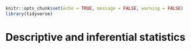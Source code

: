 


```r
knitr::opts_chunk$set(echo = TRUE, message = FALSE, warning = FALSE)
library(tidyverse)
```


# Descriptive and inferential statistics


<!--


 <script language="javascript"> 
    function toggle(num) {
      var ele = document.getElementById("toggleText" + num);
      var text = document.getElementById("displayText" + num);
      if(ele.style.display == "block") {
        ele.style.display = "none";
        text.innerHTML = "show";
      }
      else {
        ele.style.display = "block";
        text.innerHTML = "hide";
      }
   } 
  </script>



When dealing with statistical concepts we can separate two basic tasks. *Descriptive statistics* deals with describing the data that we have. *Inferential statistics* on the other hand deals with describing something that we do not know based on data that we have.

Let's say that we gather data from a number of untrained individuals, for example 1RM strength. We may now *describe* that data based on central tendency and variation. A common measure of central tendency is the mean and a common way of describing variation is the standard deviation (when dealing with continuous data).

So far we have just described our data. We may want draw conclusions based on the data, regarding the population we have drawn samples from, this is in simple terms, *inferential statistics*. This is the process of drawing general conclusions based on a limited data set. Based on the data we have we can make a guess about 1RM strength in all individuals of similar characteristics. 


## Reading instructions

Before going further, I suggest the following reading:

1. Read up on descriptive statistics. A good place to start is Open intro to statistics Ch. 2 and Navarro Ch. 5. Make sure that you know what we are talking: 
    i. The mean, median and quartiles
    ii. The standard deviation and variance
2. In open intro to statistics Ch. 5 you get an introduction to estimates regarding proportion data. Below we will try to follow up on these examples.
3. I strongly suggest reading Ch 9 and 10 in Navarro to the best of your abilities.

These concepts are presented in basically every introductory textbook on statistics. 


## Descriptive statistics in R

### Simulating data in R
R is great because you can create data! In the examples below we will generate data, you can copy and paste the code into your R session to run it and answer questions in this lesson.

When we generate data in R we need to **set the seed** to make the random number generator create the same numbers every time. Basically, R generate numbers and if we want R to generate the same numbers every time we have to tell R where to start. 

This means that before each simulation I will include: 

```r
set.seed(1)
```

The number within `set.seed` is important as it defines where R starts generating numbers. 

## A simple example

Let's say that we collect data on VO<sub>2max</sub> values in trained cyclists (ml kg<sup>-1</sup> min<sup>-1</sup>). We are interested in the average. First we **simulate** all possible values:

```r
set.seed(1)
vo2max <- rnorm(1000, 70, 5)
```

All possible values?? Yes, we create a probable distribution of values of VO<sub>2max</sub> in trained cyclists based on the `rnorm`-function. `rnorm` simulates random numbers (1000 in this case) based on a set average (in this case 75) and standard deviation (in this case 5). This population is now stored in the object `vo2max`.

We conduct our study and collect data on 20 participants. This represents only 2% of all possible numbers!

Below we use the `sample` function, this function draws a sample of a fixed size from our collection of random numbers. We store it in an object called `samp`

```r
set.seed(1)
samp <- sample(vo2max, 20, replace = FALSE)
```

`replace = FALSE` makes sure that we do not sample the same numbers more than once.

The `samp`object now contain numbers from a possible study. The study has recruited 20 randomly choose cyclists and measured their VO<sub>2max</sub>. Let's describe the sample.

In R we can describe the data using multiple methods, first we will calculate summary statistics.

```r
m <- mean(samp)
s <- sd(samp)
```

We can also use the summary function.

```r
summary(samp)
```

Let's make a graph of the sample. We can represent the sample using points, the code below may be a bit complicated, it is mostly cosmetics.

```r
library(tidyverse) # Needed for making the plot!
df <- data.frame(samp = samp)

df %>%
  # Plots our samples on the x axis, and sets all y to 1.
  ggplot(aes(samp, y = 1)) + 
  # Adds points and "jitter" on the y axis
  geom_point(position = position_jitter(height = 0.2)) + 
  # Scales the y axis to better plot the data
  scale_y_continuous(limits = c(0,2)) +
  # Set the name of the x axis
  labs(x = "VO2max") +
  # The code below modifies the theme of the plot, removing 
  # the y axis
  theme(axis.title.y = element_blank(), 
        axis.text.y = element_blank(),
        axis.ticks.y = element_blank(), 
        axis.line.y = element_blank())


```


Another plot can be the box-plot, similar to the above we can do:


```r
df %>%
  # Plots our samples on the y axis, and sets all x to 1.
  ggplot(aes(x = 1, samp)) + 
  # Adds the boxplot
  geom_boxplot(width = 0.5) +
  # Scales the x axis to better plot the data
  scale_x_continuous(limits = c(0,2)) +
  # Set the name of the y axis
  labs(y = "VO2max") +
  # The code below modifies the theme of the plot, removing 
  # the x axis
  theme(axis.title.x = element_blank(), 
        axis.text.x = element_blank(),
        axis.ticks.x = element_blank(), 
        axis.line.x = element_blank())

```

The boxplot summarizes the data and plots the median, the inter-quartile range minimum and maximum and any outliers. See Navarro p. 175 for a description of the box plot and alternative ways of plotting it.

We can also plot the data as a histogram.

```r
df %>%
  # Plots our samples on the y axis, and sets all x to 1.
  ggplot(aes(samp)) + 
  # Adds the histogram
  geom_histogram(binwidth = 3, color = "blue", fill = "lightblue") +
  # Set the name of the y axis
  labs(x = "VO2max", y = "Count") 
```

Both the statistical summaries (created with `mean`, `sd` and `summary`) and the plots are descriptive analyses of the sample. We still have not made any claims about the population.

## Inference about the population

When doing a study, we are really interested in what we can say about the population (all possible values), in other words, how we can draw conclusions about the unknown based on our data. This is were inferential statistics comes in. 

As we have an estimate of the mean in the population, we may say that based on our sample we believe the mean is close to `mean(samp)`. It is very likely the the mean in the population is not exatly that. Let's try another sample:

```r
set.seed(2)
samp2 <- sample(vo2max, 20, replace = FALSE)

# Calculate the mean
m2 <- mean(samp2)
```

As we can see there is going to be some differences due to the fact that every time we draw a new sample (or conduct another study), we will get a slightly different estimate of the mean. How about the variation:

```r
s2 <- sd(samp2)
```

Indeed, slightly different.

We could continue to sample in this way and record every outcome to build a distribution of means. A smarter way is to create a for-loop. This is a basic building block in programming, we tell the computer to do a task multiple times and store the results in a nice format. We will sample `size = 20` and calculate the mean. The results will be stored in a data frame.

```r
# set the seed
set.seed(123)

# create the data frame
results <- data.frame(mean = rep(NA, 1000)) 
# The rep function creates a vector full of NA 
# each NA can be replaced with a mean

# Second we build the for loop
for(i in 1:1000){
  
  results[i, 1] <- mean(sample(x = vo2max, size = 20, replace = FALSE))
  
}

```

The results from this process can be plotted using ggplot2

```r
ggplot(data = results, aes(mean)) +
  geom_histogram(fill = "lightblue", color = "gray40", binwidth = 1) + 
  theme_minimal()
```

What did just happened? We basically conducted 1000 studies, from each study we calculated the mean and stored them. Most of the means were very close to 70 as we can see in the graph. The **distribution of the means** is bell-shaped, actually the distribution looks like something that we can call a Normal distribution. 

> Distributions can be described in different ways depending on what distribution we are takling about. The most commonly used, the normal (or Gaussion) distribution can be described by the mean and the standard deviation. Read more about distributions in Navarror Ch. 9 or Open intro Ch. 4.

As the distribution means is approximately normal we can determine where most of the means are. Let's say that we are interested in determining a range where 95% of the means can be found. To do this we can use a theoretical distribution created by estimates from the distribution (the mean and standard deviation).


```r

funcShaded <- function(x) {
    y <- dnorm(x, mean = 69.9956, sd = 1.11026)
    y[x < (69.9956 - 1.96 * 1.11026) | x > (69.9956 + 1.96 * 1.11026)] <- NA
    return(y)
}



ggplot(data.frame(x = c(60, 80)), aes(x = x)) +
        stat_function(fun = dnorm, args = list(69.9956, 1.11026)) + 
  theme_minimal() + 
  labs(x = "Average VO2max") + 
  theme(axis.text.y = element_blank(), 
         axis.title.y = element_blank()) +
  stat_function(fun=funcShaded, geom="area", fill="#84CA72", alpha=0.2)
  
  
```

95% of all means are under the shaded area! This corresponds to a range of values that can be calculated in R:

```r
lower <- mean(results[,1]) - 1.96 * sd(results[,1])
upper <- mean(results[,1]) + 1.96 * sd(results[,1])
```

What does this mean? Well, we have drawn 1000 samples from our bag of numbers (representing all possible outcomes). We then calculated the mean of each sample and created a distribution of means. The mean of means is very, very close to the true mean.

```r

mean(vo2max)
mean(results[,1])

```

We have also calculated a range were 95% of all means are located, we did this by approximating the actual values using the normal distribution. 


## Estimation of the sampling distribution

What we have done above is a very theoretical example as we never do 1000 studies. We we never get a distribution of means from many studies. However we can estimate this theoretical distribution of means using a sample!

> This is one of the most important concepts in statistics! This means that by doing one study we can estimate the results of doing many studies. 

#### The standard error of a sample is an approximation of the standard deviation of the sampling distribution

The headline says it all. Basically, using the sample we can calculate the standard deviation, the standard deviation in turn can be used to calculate the standard error. The standard error is an estimate of the standard deviation of the theoretical distribution of means. 

Using R we can simulate this concept. We will create a new set of random samples (or studies) and calculate statistics from them.

```r
# set the seed
set.seed(123)

# create the data frame
results <- data.frame(mean = rep(NA, 1000), 
                      sd = rep(NA, 1000)) 
# The rep function creates a vector full of NA 
# each NA can be replaced with a mean

# Second we build the for loop
for(i in 1:1000){
  
  samp <- sample(x = vo2max, size = 20, replace = FALSE)
  
  results[i, 1] <- mean(samp)
  results[i, 2] <- sd(samp)
}

```


```r
# Copy and paste the code if you want the results

# set the seed
set.seed(123)

# create the data frame
results <- data.frame(mean = rep(NA, 1000), 
                      sd = rep(NA, 1000)) 
# The rep function creates a vector full of NA 
# each NA can be replaced with a mean

# Second we build the for loop
for(i in 1:1000){
  
  samp <- sample(x = vo2max, size = 20, replace = FALSE)
  
  results[i, 1] <- mean(samp)
  results[i, 2] <- sd(samp)
}


results %>%
  # Calculate the standard error of each sample
  mutate(se = sd/sqrt(20)) %>%
  # Make a graph containing estimates and empirical values
  ggplot(aes(mean)) + geom_histogram(binwidth = 0.5) + 
  
  # Add a line representing the standard deviation of the distribution of means
  geom_segment(aes(y = 25, 
                   yend = 25, 
                   x = mean(mean), 
                   xend = mean(mean) + sd(mean)), 
               lty = 1, color = "green", size = 2) +
  # Add text to discribe the line
  geom_text(aes(x = mean(mean),
                y = 35, 
                label = paste("Empirical: Mean ", 
                              round(mean(mean), 0), 
                              " + SD: ", 
                               round(sd(mean), 1) )), 
            color = "green") +
  
   # Add a line representing the average standard error of each sample
  geom_segment(aes(y = 55, 
                   yend = 55, 
                   x = mean(mean), 
                   xend = mean(mean) + mean(se)), 
               lty = 1, color = "blue", size = 2) +
  # Add text to describe the above
  geom_text(aes(x = mean(mean),
                y = 65, 
                label = paste("Estimate: Mean ", 
                              round(mean(mean), 0), 
                              " + average SE: ", 
                               round(mean(se), 1) )), 
            color = "blue") 

```


In the graph, the blue line represents the average of what we estimate with each sample and the green line represent the actual values of the sampling distribution. 

The variation (spread) of the sampling distribution corresponds to the **standard error of the mean** in each sample. At least, in the long run, the standard error of the mean is a pretty good estimate of the variation in the distributions of means. From a mathematical point of view, the standard error of the mean is calculated as:

$$SE = \frac{s}{\sqrt{n}}$$
where $s$ is the standard deviation, $n$ is the number of observations.

Remember that we can use the standard deviation to calculate a range of values containing 95% of all values in a normal distribution. This can be done using a single sample! When calculating this using a sample we create a confidence interval!


### A confidence interval for the mean

A confidence interval for the mean can be calculated as:

$$lower~limit=Mean - 1.96 * SE$$
$$upper~limit=Mean+1.96 * SE$$

(This assumes that we are using the normal distribution). 

The interpretation of the confidence interval is that 95% of the confidence intervals will contain the population mean. But unfortunately, we do not know if our specific interval do so. 

The interpretation follows from the fact that we estimate the variation in the theoretical sampling distribution. Five percent of the time we will be wrong.

To test if the theory is correct, lets calculate confidence intervals from our simulated data and see how many times we catch the true mean.

```r

# Creat new variables with upper and lower limits of the confidence interval  
cis <- results %>%
  # Using the normal distribution
  mutate(lower.limit = mean - 1.96 * sd/sqrt(20), 
         upper.limit = mean + 1.96 * sd/sqrt(20)) %>%
  # Test if the true mean is within the limits
  # If the true mean is above the lower limit and below the upper limit then TRUE
  # otherwise FALSE
    mutate(true.mean = if_else(mean(vo2max) > lower.limit & mean(vo2max) < upper.limit, 
                             TRUE, FALSE)) 

# Plot the data, only plotting 100 data points to make it suitable for every computer

cis[100:199, ] %>%
  ggplot(aes(seq(1:nrow(.)), 
             y = mean, 
             color = true.mean, # set a specific color 
             alpha = true.mean)) + # and transparency to 
  # intervals containing and not containing the true mean
  
  # add a line showing the true mean
  geom_hline(yintercept = mean(vo2max)) +
  # add errorbars showing each interval
  geom_errorbar(aes(ymin = lower.limit, ymax = upper.limit)) + 
  # scale the colors and transparency. Intervals not containing 
  # the true mean are red.
  scale_color_manual(values = c("red", "black")) + 
  scale_alpha_manual(values = c(1, 0.2)) + 
  # Set label texts
  labs(x = "Sample", 
       y = "Mean", 
       alpha = "Contains\nthe true mean", 
       color = "Contains\nthe true mean") + 
  # Change the theme
  theme_minimal()
  

# Calculate the proportions of intervals not containing the true mean
sum(cis$true.mean == FALSE) / sum(cis$true.mean == TRUE)
# Almost 5%!

```

Ok so we are really close. This means that if we do a study 1000 times and calculate some statistic, in 5% of the studies we will be missing the true mean. Seen from the other side, 95% of the times, our interval will contain the true mean.

#### Why is'nt it 5%
It may be due to the fact that the normal distribution is not a good distribution when sample sizes are low. We can instead use the $t$-distribution. (This distribution has something to do with beer!?)

The t distribution changes it shape depending on how many samples we have. The code below can be changed by using the t distribution instead.


```r

# Creat new variables with upper and lower limits of the confidence interval  
cis <- results %>%
  # Using the t-distribution
  mutate(lower.limit = mean - qt(0.975, 20-1) * sd/sqrt(20), 
         upper.limit = mean + qt(0.975, 20-1) * sd/sqrt(20)) %>%
  # Test if the true mean is within the limits
  # If the true mean is above the lower limit and below the upper limit then TRUE
  # otherwise FALSE
    mutate(true.mean = if_else(mean(vo2max) > lower.limit & mean(vo2max) < upper.limit, 
                             TRUE, FALSE)) 

# Plot the data, only plotting 100 data points to make it suitable for every computer

cis[100:199, ] %>%
  ggplot(aes(seq(1:nrow(.)), 
             y = mean, 
             color = true.mean, # set a specific color 
             alpha = true.mean)) + # and transparency to 
  # intervals containing and not containing the true mean
  
  # add a line showing the true mean
  geom_hline(yintercept = mean(vo2max)) +
  # add errorbars showing each interval
  geom_errorbar(aes(ymin = lower.limit, ymax = upper.limit)) + 
  # scale the colors and transparency. Intervals not containing 
  # the true mean are red.
  scale_color_manual(values = c("red", "black")) + 
  scale_alpha_manual(values = c(1, 0.2)) + 
  # Set label texts
  labs(x = "Sample", 
       y = "Mean", 
       alpha = "Contains\nthe true mean", 
       color = "Contains\nthe true mean") + 
  # Change the theme
  theme_minimal()
  

# Calculate the proportions of intervals not containing the true mean
sum(cis$true.mean == FALSE) / sum(cis$true.mean == TRUE)
# Almost 5%!

```

Again, almost! The two distributions are very similar when we are getting closer to $n=30$.

## Sample size and confidence intervals

The width of confidence intervals are determined by the mean, standard deviation and the sample size. If the sample size gets lower the width will increase. This means that we will have less precision. We will still cover the true mean 95% of the time (if we repeat our study) but the range of possible values of the true mean will be wider. 


## Sampling distribution of IQ

[IQ values are normally distributed](https://en.wikipedia.org/wiki/IQ_classification) with median 100 (since the distribution is normal, this should be very close the the mean) and standard deviation of 15. Using a sample from the population we can calculate a 95% confidence interval. We will do this with `n=10` and `n=25`. You will have to execute the code. A 95% confidence interval based on the normal distribution can be calculated as 

```r

pop <- rnorm(100000, mean = 100, sd = 15)


# set the seed
set.seed(1)

n10 <- sample(pop, 10, replace = FALSE)
n25 <- sample(pop, 25, replace = FALSE)

# n = 10
mean_n10 <- mean(n10)
s_n10 <- sd(n10)

error_n10 <- qnorm(0.975) * s_n10/sqrt(10)

# n = 25
mean_n25 <- mean(n25)
s_n25 <- sd(n25)

error_n25 <- qnorm(0.975) * s_n25/sqrt(25)

```

Above we used the `qnorm` function. Test what the result is if you only run `round(qnorm(0.975), 2)`. Above I used a commonly used rounded value, do the correspond?

We can collect the pieces and create a plot using this code:

```r
df <- data.frame(sample.size = c(10, 25),
                 mean = c(mean_n10, mean_n25), 
                 error = c(error_n10, error_n25))

df %>%
  ggplot(aes(as.factor(sample.size), mean)) +
  geom_errorbar(aes(ymin = mean-error, ymax = mean + error), width = 0.2) +
  geom_point(size = 3) + 
  theme_minimal()

```

What can you say about the effect of sample size on the confidence of an estimate?

Above we used the normal distribution to calculate the confidence interval. It would be more correct to use the t-distribution. 

The corresponding code for calculating the error based on the t-distribution would be

`qt(0.975, df = n - 1) * s/sqrt(n)`

Adopt the code above and graph the different confidence intervals beside each other.


 <a id="displayText" href="javascript:toggle(1);">Here is a possible solution</a>
  <div id="toggleText1" style="display: none">

```r

# set the seed

set.seed(1)


n10 <- sample(pop, 10, replace = FALSE)
n25 <- sample(pop, 25, replace = FALSE)

# n = 10
mean_n10 <- mean(n10)
s_n10 <- sd(n10)

error_n10 <- qnorm(0.975) * s_n10/sqrt(10)
errort_n10 <- qt(0.975, df = 10 - 1) * s_n10/sqrt(10)


# n = 25
mean_n25 <- mean(n25)
s_n25 <- sd(n25)

error_n25 <- qnorm(0.975) * s_n25/sqrt(25)
errort_n25 <- qt(0.975, df = 25-1) * s_n25/sqrt(25)

```

We can collect the pieces and create a plot using this code:

```r
df <- data.frame(sample.size = c(10, 25, 10, 25),
                 mean = c(mean_n10, mean_n25, mean_n10, mean_n25), 
                 error = c(error_n10, error_n25, errort_n10, errort_n25), 
                 error.type = c("z", "z", "t", "t"))

df %>%
  ggplot(aes(as.factor(sample.size), mean, color = error.type)) +
  geom_errorbar(aes(ymin = mean-error, ymax = mean + error), 
                width = 0.2, 
                position = position_dodge(width = 0.2)) +
  geom_point(size = 3, position = position_dodge(width = 0.2)) + 
  theme_minimal()

```

What can you say about using the t- vs. the z-distribution?

  </div>
  </br>  


## A hypothesis test

We know that a random sample will have a mean close to the center of the population distribution (100 in the case above). We want to know if chess players ($Chess$) have higher IQ scores than average people $Average$. We can create an alternative hypothesis stating that 

$$H_A: Chess \neq Average$$

The null hypothesis that we are comparing to is 

$$H_0: Chess = Average$$

We collect data from chess players ($n=24$). Use the data below to test $H_0$.


|Chess player |IQ  |
|-------------|----|
|1            |129 |
|2            |101 |
|3            |98  |
|4            |89  |
|5            |103 |
|6            |107 |
|7            |123 |
|8            |117 |
|9            |114 |
|10           |109 |
|11           |110 |
|12           |99  |
|13           |101 |
|14           |102 |
|15           |130 |
|16           |121 |
|17           |129 |
|18           |115 |
|19           |107 |
|20           |109 |
|21           |107 |
|22           |96  |
|23           |98  |
|24           |102 |

Try to calculate the confidence interval and to answer these questions:

- How do you interpret the confidence interval?
- What does the confidence interval say about your hypothesis?
- Is the confidence interval a statement about your sample?


 <a id="displayText" href="javascript:toggle(2);">Here is a possible solution</a>
  <div id="toggleText2" style="display: none">


```r


chess.players <- c(129, 101,98 ,89 ,103,107,123,117,114,
                   109,110,99 ,101,102,130,121,129,115,
                   107,109,107,96 ,98,102)


chess.mean <- mean(chess.players)

chess.error <- qt(0.975, df = 24-1) * sd(chess.players)/sqrt(24)


c(chess.mean - chess.error, chess.mean + chess.error)



```


  </div>
  </br>


## Using a confidence interval when planning a study

We can calculate the mean change from pre- to post-training in the cycling study for $\dot{V}O2_{max}$.

For this exercise, use the data set `cyclingStudy.xlsx`, you will find it on canvas. The variables of interest are `subject`, `group`, `timepoint` and `VO2.max`. In the timepoint variable, `meso3` are the post-training values and pre are the pre-training values.

Calculate the mean change in percentage for the whole data set together with the sample SD. Then calculate a confidence interval.  

How do you interpret the confidence interval?

 <a id="displayText" href="javascript:toggle(3);">Here is a possible solution</a>
  <div id="toggleText3" style="display: none">

```r

library(readxl); library(tidyverse)

read_excel("./data/cyclingStudy.xlsx", na = "NA") %>%
        select(subject, group, timepoint, VO2.max) %>%
        filter(timepoint %in%  c("pre", "meso3")) %>%
  pivot_wider(names_from = timepoint, values_from = VO2.max) %>%
  mutate(change = 100 * (meso3-pre)/pre) %>%
  group_by() %>%
  summarise(m = mean(change, na.rm = TRUE), 
            s = sd(change, na.rm = TRUE), 
            n = sum(!is.na(change)), 
            error = qt(0.975, df = n -1) * s/sqrt(n), 
            lower = m - error, 
            upper = m + error) %>%
  print()
                 
```               
     
     
The confidence interval can be interpreted that in 95% percent of confidence intervals contains the true mean, and this confidence interval does not contain 0. 
     
            
  </div>
  </br>
  
Let's say that we are designing a new study. We want to be able to show a difference between pre- to post-training in $\dot{V}O2_{max}$ of 2% as this might be an important difference. Given the standard deviation that you have calculated above, how many participants should be recruit to the study to be able to detect a difference of 2%?

Here you can try to calculate the lower limit of a 95% confidence limit given a standard deviation equal to what you calculated above and a mean change of interest of 2% using many different alternatives for the sample size. 


 <a id="displayText" href="javascript:toggle(4);">Here is a possible solution</a>
  <div id="toggleText4" style="display: none">

```r

error <- qt(0.975, df = seq(from = 10, to = 100, by = 2) - 1) * 4.79 / sqrt(seq(from = 10,
                                                                                to = 100, 
                                                                                by = 2))

ggplot(data.frame(n = seq(from = 10, to = 100, by = 2), 
                  lower.bound = 2-error), aes(n, lower.bound)) + geom_point() +
  geom_hline(yintercept = 0)

```

  </div>
  </br>

How could the above information help you when designing a study? Why is there a relationship between sample size and the lower bound of the confidence interval?

-->